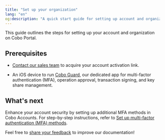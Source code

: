 ```yaml
---
title: "Set up your organization"
lang: "en"
og:description: "A quick start guide for setting up account and organization at Cobo Portal."
---
```



This guide outlines the steps for setting up your account and organization on Cobo Portal.

## Prerequisites

* [Contact our sales team](https://www.cobo.com/book-demo/?utm_source=product-manual&utm_medium=product&utm_campaign=pricing-plan-intro&utm_content=enterprise-contact-sales) to acquire your account activation link.

* An iOS device to run [Cobo Guard](/en/guard/introduction), our dedicated app for multi-factor authentication (MFA), operation approval, transaction signing, and key share management.

<Snippet />

## What's next

Enhance your account security by setting up additional MFA methods in Cobo Accounts. For step-by-step instructions, refer to [Set up multi-factor authentication (MFA) methods](/en/accounts/set-up-mfa).

<Tip>Feel free to [share your feedback](https://forms.zohopublic.com/cobo/form/DocumentFeedbackForm/formperma/QvLOhxJv1_JMsJ-1dleZ8Itb_7rzN-LtgvsDdxosoVI?referrername=manuals) to improve our documentation!</Tip>